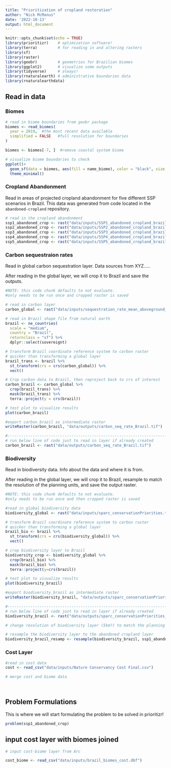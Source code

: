 ```yaml
---
title: "Prioritization of cropland restoration"
author: "Nick McManus"
date: '2022-10-13'
output: html_document
---
```


```r
knitr::opts_chunk$set(echo = TRUE)
library(prioritizr)    # optimization software! 
library(terra)         # for reading in and altering rasters
library(sf)
library(raster)
library(geobr)         # geometries for Brazilian biomes
library(ggplot2)       # visualize some outputs
library(tidyverse)     # always!
library(rnaturalearth) # administrative boundaries data
library(rnaturalearthdata)
```

## Read in data{.tabset}

### Biomes

```r
# read in biome boundaries from geobr package
biomes <- read_biomes(
  year = 2019,  #the most recent data available
  simplified = FALSE   #full resolution for boundaries
)

biomes <- biomes[-7, ]  #remove coastal system biome

# visualize biome boundaries to check
ggplot()+
  geom_sf(data = biomes, aes(fill = name_biome), color = "black", size = .15) +
  theme_minimal()
```


### Cropland Abandonment
Read in areas of projected cropland abandonment for five different SSP scenarios in Brazil. This data was generated from code located in the `abandoned-cropland` repository.
```r
# read in the cropland abandonment
ssp1_abandoned_crop <- rast("data/inputs/SSP1_abandoned_cropland_brazil.tif")
ssp2_abandoned_crop <- rast("data/inputs/SSP2_abandoned_cropland_brazil.tif")
ssp3_abandoned_crop <- rast("data/inputs/SSP3_abandoned_cropland_brazil.tif")
ssp4_abandoned_crop <- rast("data/inputs/SSP4_abandoned_cropland_brazil.tif")
ssp5_abandoned_crop <- rast("data/inputs/SSP5_abandoned_cropland_brazil.tif")
```

### Carbon sequestraion rates
Read in global carbon sequestration layer. Data sources from XYZ.....

After reading in the global layer, we will crop it to Brazil and save the outputs. 
```r
#NOTE: this code chunk defaults to not evaluate.
#only needs to be run once and cropped raster is saved

# read in carbon layer
carbon_global <- rast("data/inputs/sequestration_rate_mean_aboveground_full_extent_Mg_C_ha_yr.tif")

# read in Brazil shape file from natural earth
brazil <- ne_countries(
  scale = "medium",
  country = "Brazil",
  returnclass = "sf") %>% 
  dplyr::select(sovereignt)

# transform Brazil coordinate reference system to carbon raster
# quicker than transforming a global layer
brazil_trans <- brazil %>% 
  st_transform(crs = crs(carbon_global)) %>% 
  vect()

# Crop carbon data to Brazil, then reproject back to crs of interest
carbon_brazil <- carbon_global %>% 
  crop(brazil_trans) %>% 
  mask(brazil_trans) %>% 
  terra::project(y = crs(brazil))

# test plot to visualize results
plot(carbon_brazil)

#export carbon_brazil as intermediate raster
writeRaster(carbon_brazil, "data/outputs/carbon_seq_rate_Brazil.tif")

#-----------------------------------------------------------------------------
# run below line of code just to read in layer if already created
carbon_brazil <- rast("data/outputs/carbon_seq_rate_Brazil.tif")
```


### Biodiversity
Read in biodiversity data. Info about the data and where it is from. 

After reading in the global layer, we will crop it to Brazil, resample to match the resolution of the planning units, and save the output raster. 

```r
#NOTE: this code chunk defaults to not evaluate.
#only needs to be run once and then cropped raster is saved

#read in global biodiversity data
biodiversity_global <- rast("data/inputs/sparc_conservationPriorities.tif")

# transform Brazil coordinate reference system to carbon raster
# quicker than transforming a global layer
brazil_bio <- brazil %>% 
  st_transform(crs = crs(biodiversity_global)) %>% 
  vect()

# crop biodiversity layer to Brazil
biodiversity_crop <- biodiversity_global %>% 
  crop(brazil_bio) %>% 
  mask(brazil_bio) %>% 
  terra::project(y=crs(brazil))

# test plot to visualize results
plot(biodiversity_brazil)

#export biodiversity_brazil as intermediate raster
writeRaster(biodiversity_brazil, "data/outputs/sparc_conservationPriorities_Brazil.tif")

#-------------------------------------------------------------------------------------------------
# run below line of code just to read in layer if already created
biodiversity_brazil <- rast("data/outputs/sparc_conservationPriorities_Brazil.tif")
```


```r
# change resolution of biodiversity layer (5km?) to match the planning unit resolution (1km)

# resample the biodiversity layer to the abandoned cropland layer
biodiversity_brazil_resamp <- resample(biodiversity_brazil, ssp1_abandoned_crop, method = "bilinear")
```


### Cost Layer

```r
#read in cost data
cost <- read_csv("data/inputs/Nature Conservancy Cost Final.csv")

# merge cost and biome data

 
```


## Problem Formulations

This is where we will start formulating the problem to be solved in prioritizr!
```r
problem(ssp1_abandoned_crop)


```
 
## input cost layer with biomes joined

```r
# input cost-biome layer from Arc 

cost_biome <- read_csv("data/inputs/brazil_biomes_cost.dbf")
```












